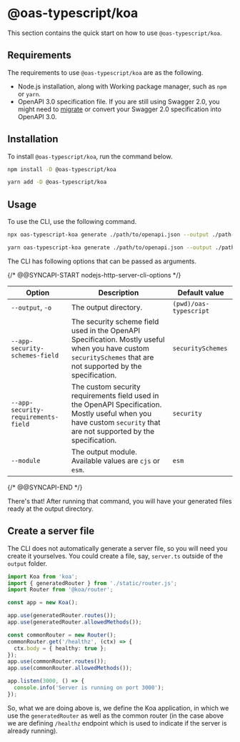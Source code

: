 ---
---


# @oas-typescript/koa

This section contains the quick start on how to use `@oas-typescript/koa`.

## Requirements

The requirements to use `@oas-typescript/koa` are as the following.

- Node.js installation, along with Working package manager, such as `npm` or `yarn`.
- OpenAPI 3.0 specification file. If you are still using Swagger 2.0, you might need to [migrate](https://swagger.io/blog/news/whats-new-in-openapi-3-0/) or convert your Swagger 2.0 specification into OpenAPI 3.0.

## Installation

To install `@oas-typescript/koa`, run the command below.

<Tabs groupId="package-managers">
<TabItem value="npm" label="npm" default>

```bash
npm install -D @oas-typescript/koa
```

</TabItem>
<TabItem value="yarn" label="Yarn">

```bash
yarn add -D @oas-typescript/koa
```

</TabItem>
</Tabs>

## Usage

To use the CLI, use the following command.

<Tabs groupId="package-managers">
<TabItem value="npm" label="npm" default>

```bash
npx oas-typescript-koa generate ./path/to/openapi.json --output ./path-to-output-directory
```

</TabItem>
<TabItem value="yarn" label="Yarn">

```bash
yarn oas-typescript-koa generate ./path/to/openapi.json --output ./path-to-output-directory
```

</TabItem>
</Tabs>

The CLI has following options that can be passed as arguments.

{/* @@SYNCAPI-START nodejs-http-server-cli-options */}

| Option | Description | Default value |
| - | - | - |
|`--output`, `-o`|The output directory.|`(pwd)/oas-typescript`|
|`--app-security-schemes-field`|The security scheme field used in the OpenAPI Specification. Mostly useful when you have custom `securitySchemes` that are not supported by the specification.|`securitySchemes`|
|`--app-security-requirements-field`|The custom security requirements field used in the OpenAPI Specification. Mostly useful when you have custom `security` that are not supported by the specification.|`security`|
|`--module`|The output module. Available values are `cjs` or `esm`.|`esm`|

{/* @@SYNCAPI-END */}

There's that! After running that command, you will have your generated files ready at the output directory.

## Create a server file

The CLI does not automatically generate a server file, so you will need you create it yourselves. You could create a file, say, `server.ts` outside of the `output` folder.

<!--SNIPSTART generated-server-->
```ts
import Koa from 'koa';
import { generatedRouter } from './static/router.js';
import Router from '@koa/router';

const app = new Koa();

app.use(generatedRouter.routes());
app.use(generatedRouter.allowedMethods());

const commonRouter = new Router();
commonRouter.get('/healthz', (ctx) => {
  ctx.body = { healthy: true };
});
app.use(commonRouter.routes());
app.use(commonRouter.allowedMethods());

app.listen(3000, () => {
  console.info('Server is running on port 3000');
});
```
<!--SNIPEND-->

So, what we are doing above is, we define the Koa application, in which we use the `generatedRouter` as well as the common router (in the case above we are defining `/healthz` endpoint which is used to indicate if the server is already running).

